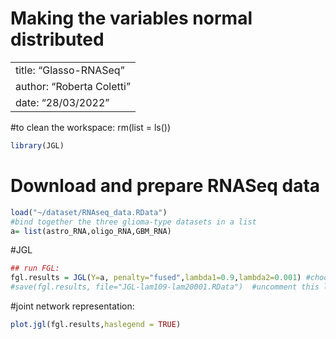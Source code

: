 # Making the variables normal distributed 

---
title: "Glasso-RNASeq"
author: "Roberta Coletti"
date: "28/03/2022"
---
#to clean the workspace: rm(list = ls())
```r
library(JGL)
```


# Download and prepare RNASeq data
```r
load("~/dataset/RNAseq_data.RData")
#bind together the three glioma-type datasets in a list
a= list(astro_RNA,oligo_RNA,GBM_RNA)
```

#JGL
```r
## run FGL:
fgl.results = JGL(Y=a, penalty="fused",lambda1=0.9,lambda2=0.001) #choose the desired lambda1 and lambda2 parameters
#save(fgl.results, file="JGL-lam109-lam20001.RData")  #uncomment this line if you want to save your outcome
```
#joint network representation:
```r
plot.jgl(fgl.results,haslegend = TRUE)
```
